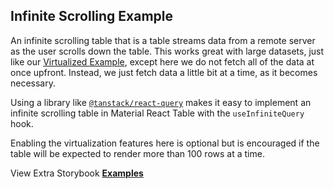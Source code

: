 
<Head>
  <title>Infinite Scrolling Example - Material React Table Docs</title>
  <meta
    name="description"
    content="An example of Material React Table which shows how to implement an infinite scrolling table that fetches data from a remote server as the user scrolls down the table with the useInfiniteQuery hook from react-query"
  />
  <meta
    property="og:title"
    content="Infinite Scrolling Material React Table Example"
  />
  <meta
    property="og:description"
    content="Learn how to stream rows on scroll with infinite scrolling in Material React Table"
  />
</Head>

## Infinite Scrolling Example

An infinite scrolling table that is a table streams data from a remote server as the user scrolls down the table. This works great with large datasets, just like our [Virtualized Example](/docs/examples/virtualized), except here we do not fetch all of the data at once upfront. Instead, we just fetch data a little bit at a time, as it becomes necessary.

Using a library like [`@tanstack/react-query`](https://tanstack.com/query/v4) makes it easy to implement an infinite scrolling table in Material React Table with the `useInfiniteQuery` hook.

Enabling the virtualization features here is optional but is encouraged if the table will be expected to render more than 100 rows at a time.

<Example />

View Extra Storybook **[Examples](https://www.material-react-table.dev/?path=/story/prop-playground--default)**
